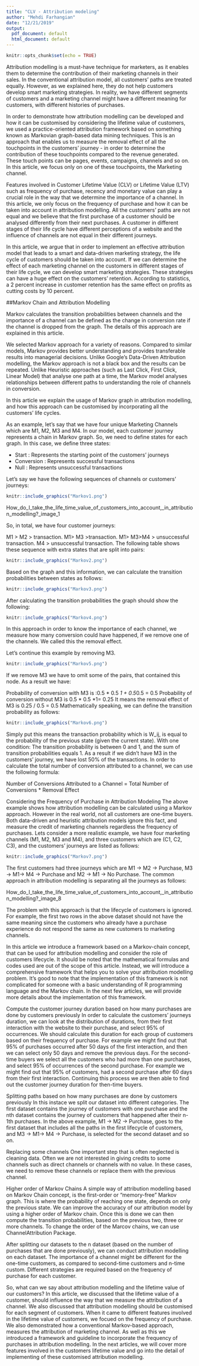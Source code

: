 ```yaml
---
title: "CLV - Attribution modeling"
author: "Mehdi Farhangian"
date: "12/21/2019"
output:
  pdf_document: default
  html_document: default
---
```


```r
knitr::opts_chunk$set(echo = TRUE)
```


Attribution modelling is a must-have technique for marketers, as it enables them to determine the contribution of their marketing channels in their sales. In the conventional attribution model, all customers’ paths are treated equally. However, as we explained here, they do not help customers develop smart marketing strategies. In reality, we have different segments of customers and a marketing channel might have a different meaning for customers, with different histories of purchases.

In order to demonstrate how attribution modelling can be developed and how it can be customised by considering the lifetime value of customers, we used a practice-oriented attribution framework based on something known as Markovian graph-based data mining techniques. This is an approach that enables us to measure the removal effect of all the touchpoints in the customers’ journey - in order to determine the contribution of these touchpoints compared to the revenue generated. These touch points can be pages, events, campaigns, channels and so on. In this article, we focus only on one of these touchpoints, the Marketing channel.

Features involved in Customer Lifetime Value (CLV) or Lifetime Value (LTV) such as frequency of purchase, recency and monetary value can play a crucial role in the way that we determine the importance of a channel. In this article, we only focus on the frequency of purchase and how it can be taken into account in attribution modelling. All the customers’ paths are not equal and we believe that the first purchase of a customer should be analysed differently from their next purchases. A customer in different stages of their life cycle have different perceptions of a website and the influence of channels are not equal in their different journeys.

In this article, we argue that in order to implement an effective attribution model that leads to a smart and data-driven marketing strategy, the life cycle of customers should be taken into account. If we can determine the effect of each marketing channel on the customers in different stages of their life cycle, we can develop smart marketing strategies. These strategies can have a huge effect on the customers’ retention. According to statistics, a 2 percent increase in customer retention has the same effect on profits as cutting costs by 10 percent.

##Markov Chain and Attribution Modelling

Markov calculates the transition probabilities between channels and the importance of a channel can be defined as the change in conversion rate if the channel is dropped from the graph. The details of this approach are explained in this article.

We selected Markov approach for a variety of reasons. Compared to similar models, Markov provides better understanding and provides transferable results into managerial decisions. Unlike Google’s Data-Driven Attribution modelling, the Markov approach is not a black box and the results can be repeated. Unlike Heuristic approaches (such as Last Click, First Click, Linear Model) that analyse one path at a time, the Markov model analyses relationships between different paths to understanding the role of channels in conversion.

In this article we explain the usage of Markov graph in attribution modelling, and how this approach can be customised by incorporating all the customers’ life cycles.

As an example, let’s say that we have four unique Marketing Channels which are M1, M2, M3 and M4. In our model, each customer journey represents a chain in Markov graph. So, we need to define states for each graph. In this case, we define three states:

* Start : Represents the starting point of the customers’ journeys
* Conversion : Represents successful transactions
* Null : Represents unsuccessful transactions

Let’s say we have the following sequences of channels or customers’ journeys:

```r
knitr::include_graphics("Markov1.png")
```
 

 

How_do_I_take_the_life_time_value_of_customers_into_account,_in_attribution_modelling?_image_1

So, in total, we have four customer journeys:

M1 > M2 > transaction.
M1> M3 >transaction.
M1> M3>M4 > unsuccessful transaction.
M4 > unsuccessful transaction.
The following table shows these sequence with extra states that are split into pairs:

 
```r
knitr::include_graphics("Markov2.png")
```

Based on the graph and this information, we can calculate the transition probabilities between states as follows:

 

```r
knitr::include_graphics("Markov3.png")
```

 

After calculating the transition probabilities the graph should show the following:

 

```r
knitr::include_graphics("Markov4.png")
```

 

In this approach in order to know the importance of each channel, we measure how many conversion could have happened, if we remove one of the channels. We called this the removal effect.

Let's continue this example by removing M3.

```r
knitr::include_graphics("Markov5.png")
```
 


If we remove M3 we have to omit some of the pairs, that contained this node. As a result we have:

Probability of conversion with M3 is :0.5 * 0.5 *1 + 0.5*0.5 = 0.5
Probability of conversion without M3 is 0.5 * 0.5 *1= 0.25
It means the removal effect of M3 is 0.25 / 0.5 = 0.5
Mathematically speaking, we can define the transition probability as follows:

```r
knitr::include_graphics("Markov6.png")
```


Simply put this means the transaction probability which is W_ij, is equal to the probability of the previous state (given the current state). With one condition: The transition probability is between 0 and 1, and the sum of transition probabilities equals 1. As a result if we didn't have M3 in the customers’ journey, we have lost 50% of the transactions. In order to calculate the total number of conversion attributed to a channel, we can use the following formula:

 

Number of Conversions Attributed to a Channel = Total Number of Conversions * Removal Effect

 

Considering the Frequency of Purchase in Attribution Modeling
The above example shows how attribution modelling can be calculated using a Markov approach. However in the real world, not all customers are one-time buyers. Both data-driven and heuristic attribution models ignore this fact, and measure the credit of marketing channels regardless the frequency of purchases. Lets consider a more realistic example, we have four marketing channels (M1, M2, M3 and M4), and three customers which are (C1, C2, C3), and the customers' journeys are listed as follows:

 

```r
knitr::include_graphics("Markov7.png")
```

The first customers had three journeys which are M1 -> M2 -> Purchase, M3 -> M1-> M4 -> Purchase and M2 -> M1 -> No Purchase. The common approach in attribution modelling is separating all the journeys as follows:

How_do_I_take_the_life_time_value_of_customers_into_account,_in_attribution_modelling?_image_8

 

The problem with this approach is that the lifecycle of customers is ignored. For example, the first two rows in the above dataset should not have the same meaning since the customers who already have a purchase experience do not respond the same as new customers to marketing channels.

 

In this article we introduce a framework based on a Markov-chain concept, that can be used for attribution modelling and consider the role of customers lifecycle. It should be noted that the mathematical formulas and codes used are out of the scope of this article. Instead, we will introduce a comprehensive framework that helps you to solve your attribution modelling problem. It's good to note that the implementation of this framework is not complicated for someone with a basic understanding of R programming language and the Markov chain. In the next  few articles, we will provide more details about the implementation of this framework.

 

Compute the customer journey duration based on how many purchases are done by customers previously
In order to calculate the customers’ journeys duration, we can look at the distribution of durations, from their first interaction with the website to their purchase, and select 95% of occurrences. We should calculate this duration for each group of customers based on their frequency of purchase. For example we might find out that 95% of purchases occurred after 50 days of the first interaction, and then we can select only 50 days and remove the previous days. For the second-time buyers we select all the customers who had more than one purchases, and select 95% of occurrences of the second purchase. For example we might find out that 95% of customers, had a second purchase after 60 days from their first interaction. Continuing this process we are then able to find out the customer journey duration for then-time buyers.

Splitting paths based on how many purchases are done by customers previously
In this instace we split our dataset into different categories. The first dataset contains the journey of customers with one purchase and the nth dataset contains the journey of customers that happened after their n-1th purchases. In the above example, M1 -> M2 -> Purchase, goes to the first dataset that includes all the paths in the first lifecycle of customers, and M3 -> M1-> M4 -> Purchase, is selected for the second dataset and so on.

Replacing some channels
One important step that is often neglected is cleaning data. Often we are not interested in giving credits to some channels such as direct channels or channels with no value. In these cases, we need to remove these channels or replace them with the previous channel.

Higher order of Markov Chains
A simple way of attribution modelling based on Markov Chain concept, is the first-order or "memory-free" Markov graph. This is where the probability of reaching one state, depends on only the previous state. We can improve the accuracy of our attribution model by using a higher order of Markov chain. Once this is done we can then compute the transition probabilities, based on the previous two, three or more channels. To change the order of the Marcov chains, we can use ChannelAttribution Package.

After splitting our datasets to the n dataset (based on the number of purchases that are done previously), we can conduct attribution modelling on each dataset. The importance of a channel might be different for the one-time customers, as compared to second-time customers and n-time custom. Different strategies are required based on the frequency of purchase for each customer.

So, what can we say about attribution modelling and the lifetime value of our customers?
In this article, we discussed that the lifetime value of a customer, should influence the way that we measure the attribution of a channel. We also discussed that attribution modelling should be customised for each segment of customers.  When it came to different features involved in the lifetime value of customers, we focued on the frequency of purchase. We also demonstrated how a conventional Markov-based approach, measures the attribution of marketing channel. As well as this we introduced a framework and guideline to incorporate the frequency of purchases in attribution modelling.
In the next articles, we will cover more features involved in the customers lifetime value and go into the detail of implementing of these customised attribution modelling.


